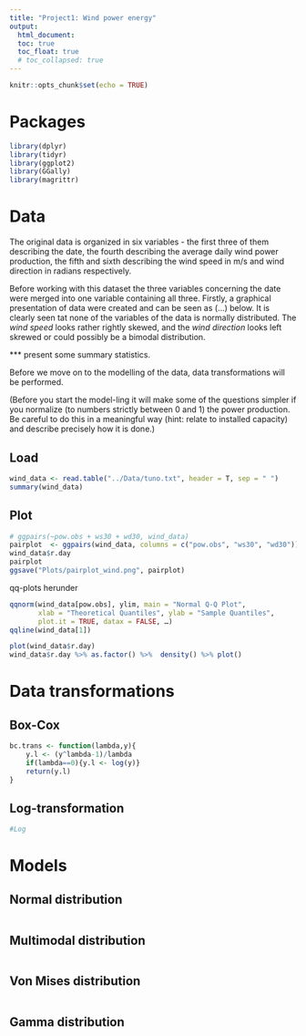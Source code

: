 ```yaml
---
title: "Project1: Wind power energy"
output: 
  html_document:
  toc: true
  toc_float: true
  # toc_collapsed: true
---
```


```r
knitr::opts_chunk$set(echo = TRUE)
```

# Packages

```r
library(dplyr)
library(tidyr)
library(ggplot2)
library(GGally)
library(magrittr)

```


# Data
The original data is organized in six variables - the first three of them describing the date, the fourth describing the average 
daily wind power production, the fifth and sixth describing the wind speed in m/s and wind direction in radians respectively. 

Before working with this dataset the three variables concerning the date were merged into one variable containing all three. 
Firstly, a graphical presentation of data were created and can be seen as (...) below. It is clearly seen tat none of the variables of the data 
is normally distributed. The *wind speed* looks rather rightly skewed, and the *wind direction* looks left skrewed or could possibly be a 
bimodal distribution. 


*** present some summary statistics.

Before we move on to the modelling of the data, data transformations will be performed. 

(Before you start the model-ling it will make some of the questions simpler if
you normalize (to numbers strictly between 0 and 1) the power production.
Be careful to do this in a meaningful way (hint: relate to installed capacity)
and describe precisely how it is done.)


## Load
```r
wind_data <- read.table("../Data/tuno.txt", header = T, sep = " ")
summary(wind_data)
```

## Plot

```r
# ggpairs(~pow.obs + ws30 + wd30, wind_data)
pairplot  <- ggpairs(wind_data, columns = c("pow.obs", "ws30", "wd30"))
wind_data$r.day
pairplot
ggsave("Plots/pairplot_wind.png", pairplot)
```

qq-plots herunder

```r
qqnorm(wind_data[pow.obs], ylim, main = "Normal Q-Q Plot",
       xlab = "Theoretical Quantiles", ylab = "Sample Quantiles",
       plot.it = TRUE, datax = FALSE, …)
qqline(wind_data[1])

plot(wind_data$r.day)
wind_data$r.day %>% as.factor() %>%  density() %>% plot()
```



# Data transformations

## Box-Cox
```r
bc.trans <- function(lambda,y){
    y.l <- (y^lambda-1)/lambda
    if(lambda==0){y.l <- log(y)}
    return(y.l)
}
```


## Log-transformation
```r
#Log
```



# Models


## Normal distribution
```r

```

## Multimodal distribution
```r

```


## Von Mises distribution
```r

```


## Gamma distribution 
```r

```







